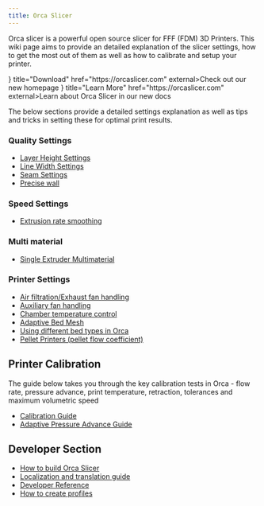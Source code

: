 ```yaml
---
title: Orca Slicer
---
```


Orca slicer is a powerful open source slicer for FFF (FDM) 3D Printers. This wiki page aims to provide an detailed explanation of the slicer settings, how to get the most out of them as well as how to calibrate and setup your printer.

<Cards>
  <Card icon={<img src="/logo.png" alt="Logo" height="32" width="32" />} title="Download" href="https://orcaslicer.com" external>Check out our new homepage</Card>
  <Card icon={<img src="/logo.png" alt="Logo" height="32" width="32" />} title="Learn More" href="https://orcaslicer.com" external>Learn about Orca Slicer in our new docs</Card>
</Cards>

The below sections provide a detailed settings explanation as well as tips and tricks in setting these for optimal print results.

### Quality Settings

- [Layer Height Settings](/docs/print-settings/quality_settings_layer_height)
- [Line Width Settings](/docs/print-settings/quality_settings_line_width)
- [Seam Settings](/docs/print-settings/quality_settings_seam)
- [Precise wall](/docs/print-settings/precise-wall)

### Speed Settings

- [Extrusion rate smoothing](/docs/extrusion-rate-smoothing)

### Multi material

- [Single Extruder Multimaterial](/docs/semm)

### Printer Settings

- [Air filtration/Exhaust fan handling](/docs/air-filtration)
- [Auxiliary fan handling](/docs/Auxiliary-fan)
- [Chamber temperature control](/docs/chamber-temperature)
- [Adaptive Bed Mesh](/docs/adaptive-bed-mesh)
- [Using different bed types in Orca](/docs/bed-types)
- [Pellet Printers (pellet flow coefficient)](/docs/pellet-flow-coefficient)

## Printer Calibration

The guide below takes you through the key calibration tests in Orca - flow rate, pressure advance, print temperature, retraction, tolerances and maximum volumetric speed

- [Calibration Guide](/docs/calibration)
- [Adaptive Pressure Advance Guide](/docs/adaptive-pressure-advance)

## Developer Section

- [How to build Orca Slicer](/docs/development/compile)
- [Localization and translation guide](/docs/development/localization-guide)
- [Developer Reference](/docs/development/Home)
- [How to create profiles](/docs/development/create-profiles)
